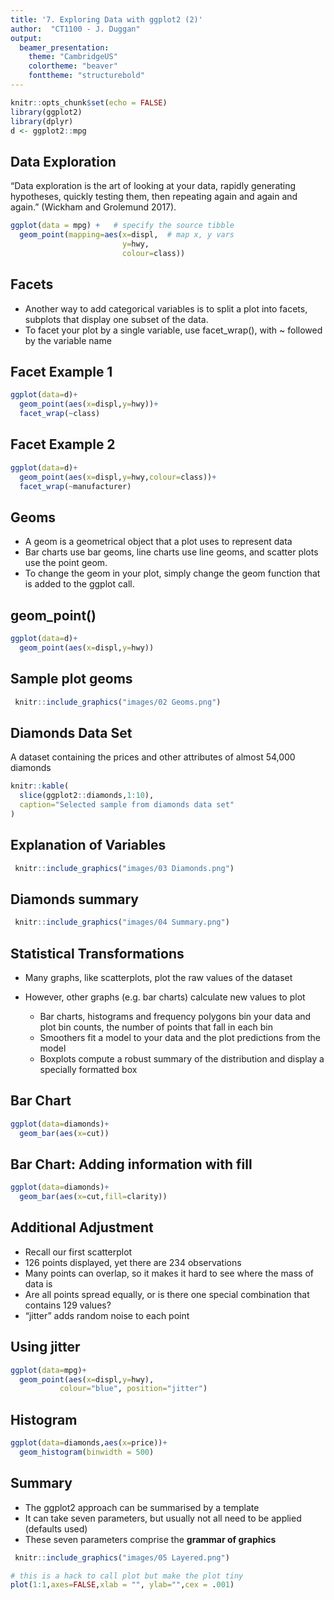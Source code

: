 ```yaml
---
title: '7. Exploring Data with ggplot2 (2)'
author:  "CT1100 - J. Duggan"
output:
  beamer_presentation:
    theme: "CambridgeUS"
    colortheme: "beaver"
    fonttheme: "structurebold"
---
```



```r
knitr::opts_chunk$set(echo = FALSE)
library(ggplot2)
library(dplyr)
d <- ggplot2::mpg
```

## Data Exploration

“Data exploration is the art of looking at your data, rapidly generating hypotheses, quickly testing them, then repeating again and again and again.” (Wickham and Grolemund 2017).

```r
ggplot(data = mpg) +   # specify the source tibble
  geom_point(mapping=aes(x=displ,  # map x, y vars
                         y=hwy,
                         colour=class))
```


## Facets
- Another way to add categorical variables is to split a plot into facets, subplots that display one subset of the data.
- To facet your plot by a single variable, use facet_wrap(), with ~ followed by the variable name


## Facet Example 1
```r
ggplot(data=d)+
  geom_point(aes(x=displ,y=hwy))+
  facet_wrap(~class)
```

## Facet Example 2
```r
ggplot(data=d)+
  geom_point(aes(x=displ,y=hwy,colour=class))+
  facet_wrap(~manufacturer)
```


## Geoms
- A geom is a geometrical object that a plot uses to represent data
- Bar charts use bar geoms, line charts use line geoms, and scatter plots use the point geom.
- To change the geom in your plot, simply change the geom function that is added to the ggplot call.

## geom_point()
```r
ggplot(data=d)+
  geom_point(aes(x=displ,y=hwy))
```


## Sample plot geoms
```r
 knitr::include_graphics("images/02 Geoms.png")
```

## Diamonds Data Set
A dataset containing the prices and other attributes of almost 54,000 diamonds

```r
knitr::kable(
  slice(ggplot2::diamonds,1:10),
  caption="Selected sample from diamonds data set"
)
```


## Explanation of Variables

```r
 knitr::include_graphics("images/03 Diamonds.png")
```


## Diamonds summary
```r
 knitr::include_graphics("images/04 Summary.png")
```

## Statistical Transformations
- Many graphs, like scatterplots, plot the raw values of the dataset

- However, other graphs (e.g. bar charts) calculate new values to plot
  + Bar charts, histograms and frequency polygons bin your data and plot bin counts, the number of points that fall in each bin
  + Smoothers fit a model to your data and the plot predictions from the model
  + Boxplots compute a robust summary of the distribution and display a specially formatted box

## Bar Chart

```r
ggplot(data=diamonds)+
  geom_bar(aes(x=cut))
```

## Bar Chart: Adding information with fill

```r
ggplot(data=diamonds)+
  geom_bar(aes(x=cut,fill=clarity))
```


## Additional Adjustment
- Recall our first scatterplot
- 126 points displayed, yet there are 234 observations
- Many points can overlap, so it makes it hard to see where the mass of data is
- Are all points spread equally, or is there one special combination that contains 129 values?
- “jitter” adds random noise to each point

## Using jitter

```r
ggplot(data=mpg)+
  geom_point(aes(x=displ,y=hwy),
           colour="blue", position="jitter")
```

## Histogram

```r
ggplot(data=diamonds,aes(x=price))+
  geom_histogram(binwidth = 500)
```


## Summary
- The ggplot2 approach can be summarised by a template
- It can take seven parameters, but usually not all need to be applied (defaults used)
- These seven parameters comprise the **grammar of graphics**

```r
 knitr::include_graphics("images/05 Layered.png")
```

```r
# this is a hack to call plot but make the plot tiny
plot(1:1,axes=FALSE,xlab = "", ylab="",cex = .001)
```



